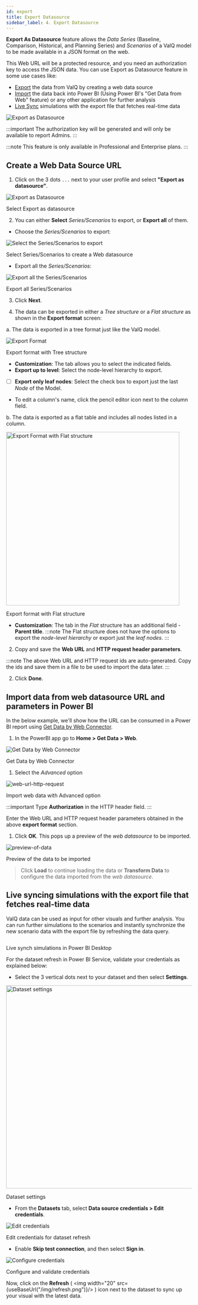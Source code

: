 ```yaml
---
id: export
title: Export Datasource
sidebar_label: 4. Export Datasource
---
```



**Export As Datasource** feature allows the *Data Series* (Baseline, Comparison, Historical, and Planning Series) and *Scenarios* of a ValQ model to be made available in a JSON format on the web. 

This Web URL will be a protected resource, and you need an authorization key to access the JSON data. You can use Export as Datasource feature in some use cases like:
- [Export](#create-a-web-data-source-url) the data from ValQ by creating a web data source
- [Import](#import-data-from-web-datasource-url-and-parameters-in-power-bi) the data back into Power BI (Using Power BI's "Get Data from Web" feature) or any other application for further analysis
- [Live Sync](#live-syncing-simulations-with-the-export-file-that-fetches-real-time-data) simulations with the export file that fetches real-time data
 <div class="center">
  <Zoom>
   <img alt="Export as Datasource" src={useBaseUrl('/doc-images/export-customization.png')} />
  </Zoom>
 </div>
 
:::important
The authorization key will be generated and will only be available to report Admins.
:::

:::note
This feature is only available in Professional and Enterprise plans.
:::

## Create a Web Data Source URL

1. Click on the 3 dots `...` next to your user profile and select **"Export as datasource"**.

 <div class="center">
  <Zoom>
   <img alt="Export as Datasource" src={useBaseUrl('/doc-images/web-datasource/export-as-datasource.png')} />
  </Zoom>
  <p>Select Export as datasource</p>
 </div>

2. You can either **Select** *Series/Scenarios* to export, or **Export all** of them.

 - Choose the *Series/Scenarios* to export:
  
 <div class="center">
  <Zoom>
   <img alt="Select the Series/Scenarios to export" src={useBaseUrl('/doc-images/web-datasource/create-web-datasource.png')} />
  </Zoom>
  <p> Select Series/Scenarios to create a Web datasource</p>
 </div>

 - Export all the *Series/Scenarios*:

 <div style={{ textAlign: "center" }}>
  <Zoom>
   <img alt="Export all the Series/Scenarios" src={useBaseUrl('/doc-images/web-datasource/export-all.png')} />
  </Zoom>
  <div class="center"><p>Export all Series/Scenarios</p></div>
 </div>
 
3. Click **Next**.

4. The data can be exported in either a *Tree structure* or a *Flat structure* as shown in the **Export format** screen:

 a. The data is exported in a tree format just like the ValQ model.

 <div class="center">
  <Zoom>
   <img alt="Export Format" src={useBaseUrl('/doc-images/web-datasource/export-format.png')} />
  </Zoom>
  <p>Export format with Tree structure</p>
 </div>

   - **Customization**: The tab allows you to select the indicated fields.
   - **Export up to level**: Select the node-level hierarchy to export.
   - [ ] **Export only leaf nodes**: Select the check box to export just the last *Node* of the Model.
   - To edit a column's name, click the pencil editor icon next to the column field.

 b. The data is exported as a flat table and includes all nodes listed in a column.

 <div style={{ textAlign:"center" }}>
  <Zoom>
   <img alt="Export Format with Flat structure" src={useBaseUrl('/doc-images/web-datasource/export-format-flat-structure.png')} height="470"/>
  </Zoom>
  <div class="center"><p>Export format with Flat structure</p></div>
 </div>

   - **Customization**: The tab in the *Flat* structure has an additional field - **Parent title**.
   :::note
   The Flat structure does not have the options to export the *node-level hierarchy* or export just the *leaf nodes*.
   :::

2. Copy and save the **Web URL** and **HTTP request header parameters**.

 :::note
 The above Web URL and HTTP request ids are auto-generated. Copy the ids and save them in a file to be used to import the data later.
 :::

2. Click **Done**.

## Import data from web datasource URL and parameters in Power BI

In the below example, we'll show how the URL can be consumed in a Power BI report using [Get Data by Web Connector](https://docs.microsoft.com/en-us/power-bi/connect-data/desktop-connect-to-web-by-example).

1. In the PowerBI app go to **Home > Get Data > Web**.

 <div class="center">
  <Zoom>
   <img alt="Get Data by Web Connector" src={useBaseUrl('/doc-images/web-datasource/get-data-web.png')} />
  </Zoom>
  <p>Get Data by Web Connector</p>
 </div>

1. Select the *Advanced* option

 <div class="center">
  <Zoom>
   <img alt="web-url-http-request" src={useBaseUrl('/doc-images/web-datasource/web-url-http-request.png')} />
  </Zoom>
  <p>Import web data with Advanced option</p>
 </div>

 :::important
 Type **Authorization** in the HTTP header field.
 :::

 Enter the Web URL and HTTP request header parameters obtained in the above **export format** section.  

1. Click **OK**.
 This pops up a preview of the *web datasource* to be imported.

 <div class="center">
  <Zoom>
   <img alt="preview-of-data" src={useBaseUrl('/doc-images/web-datasource/preview-of-data.png')} />
  </Zoom>
  <p>Preview of the data to be imported</p>
 </div>

 > Click **Load** to continue loading the data or **Transform Data** to configure the data imported from the *web datasource*.

<!--
 <div class="center">
  <Zoom>
   <img alt="Transform Data" src={useBaseUrl('/doc-images/web-datasource/transform-data.png')} />
  </Zoom>
 </div>

 *Screenshot: Transform Data*

  - Choose the data model *Columns* you want to export
  - Edit Web URL and permissions under the *Data Source Settings*

 <div class="center">
  <Zoom>
   <img alt="Datasource Settings" src={useBaseUrl('/doc-images/web-datasource/datasource-settings.png')} />
  </Zoom>
 </div>

 *Screenshot: Datasource Settings*

  - Apply and save the changes.
  - Select the *Fields* and <Link to={useBaseUrl('model/new')}>create a Model</Link>.

> Success: Your web source data has been loaded into the ValQ Custom visuals.

 <div class="center">
  <Zoom>
   <img alt="web-datasource-imported" src={useBaseUrl('/doc-images/web-datasource/web-datasource-imported.png')} />
  </Zoom>
 </div>

 *Screenshot: Web Datasource imported*
-->

## Live syncing simulations with the export file that fetches real-time data

ValQ data can be used as input for other visuals and further analysis. You can run further simulations to the scenarios and instantly synchronize the new scenario data with the export file by refreshing the data query.

<div class="center">
  <Zoom>
    <img
      alt=""
      src={useBaseUrl("/doc-images/live-synch.png")}
    />
  </Zoom>
  <p>Live synch simulations in Power BI Desktop</p>
</div>

For the dataset refresh in Power BI Service, validate your credentials as explained below:

* Select the 3 vertical dots next to your dataset and then select **Settings**.

<div style={{textAlign: "center"}}>
  <Zoom>
    <img
      alt="Dataset settings"
      width="550"
      src={useBaseUrl("/doc-images/settings.png")}
    />
  </Zoom>
  <p>Dataset settings</p>
</div>

* From the **Datasets** tab, select **Data source credentials > Edit credentials**.

<div class="center">
  <Zoom>
    <img
      alt="Edit credentials"
      src={useBaseUrl("/doc-images/edit-credentials.png")}
    />
  </Zoom>
  <p>Edit credentials for dataset refresh</p>
</div>

* Enable **Skip test connection**, and then select **Sign in**.

<div class="center">
  <Zoom>
    <img
      alt="Configure credentials"
      src={useBaseUrl("/doc-images/configure.png")}
    />
  </Zoom>
  <p>Configure and validate credentials</p>
</div>

Now, click on the **Refresh** ( <img width="20" src={useBaseUrl("/img/refresh.png")}/> ) icon next to the dataset to sync up your visual with the latest data.
